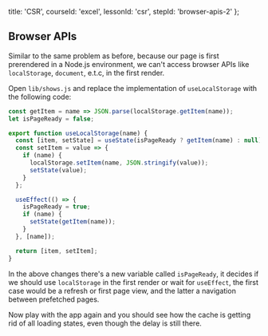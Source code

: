 
  title: 'CSR',
  courseId: 'excel',
  lessonId: 'csr',
  stepId: 'browser-apis-2'
};

## Browser APIs

Similar to the same problem as before, because our page is first prerendered in a Node.js environment, we can't access browser APIs like `localStorage`, `document`, e.t.c, in the first render.

Open `lib/shows.js` and replace the implementation of `useLocalStorage` with the following code:

```jsx
const getItem = name => JSON.parse(localStorage.getItem(name));
let isPageReady = false;

export function useLocalStorage(name) {
  const [item, setState] = useState(isPageReady ? getItem(name) : null);
  const setItem = value => {
    if (name) {
      localStorage.setItem(name, JSON.stringify(value));
      setState(value);
    }
  };

  useEffect(() => {
    isPageReady = true;
    if (name) {
      setState(getItem(name));
    }
  }, [name]);

  return [item, setItem];
}
```

In the above changes there's a new variable called `isPageReady`, it decides if we should use `localStorage` in the first render or wait for `useEffect`, the first case would be a refresh or first page view, and the latter a navigation between prefetched pages.

Now play with the app again and you should see how the cache is getting rid of all loading states, even though the delay is still there.

